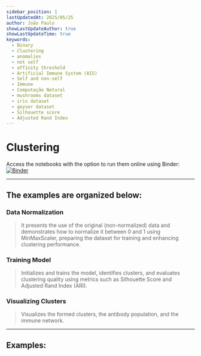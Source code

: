 ```yaml
---
sidebar_position: 1
lastUpdatedAt: 2025/05/25
author: João Paulo
showLastUpdateAuthor: true
showLastUpdateTime: true
keywords:
  - Binary
  - Clustering
  - anomalies
  - not self
  - affinity threshold
  - Artificial Immune System (AIS)
  - Self and non-self
  - Immune
  - Computação Natural
  - mushrooms dataset
  - iris dataset
  - geyser dataset
  - Silhouette score
  - Adjusted Rand Index
---
```



# Clustering

Access the notebooks with the option to run them online using Binder: [![Binder](https://mybinder.org/badge_logo.svg)](https://mybinder.org/v2/gh/AIS-Package/aisp/HEAD?labpath=%2Fexamples%2Fen%2Fclustering)


---

## The examples are organized below:

### Data Normalization
> It presents the use of the original (non-normalized) data and demonstrates how to normalize it between 0 and 1
> using MinMaxScaler, preparing the dataset for training and enhancing clustering performance.

### Training Model
> Initializes and trains the model, identifies clusters, and evaluates clustering quality using metrics such as
> Silhouette Score and Adjusted Rand Index (ARI).

### Visualizing Clusters
> Visualizes the formed clusters, the antibody population, and the immune network.

---

## Examples:

<DocCardList />